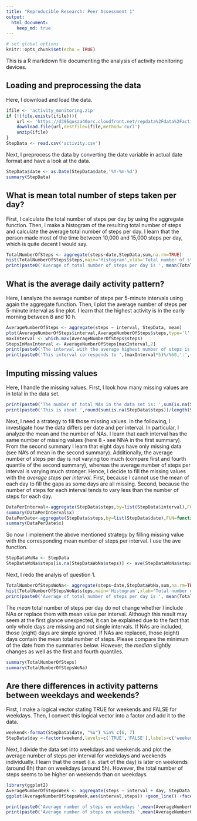 ```yaml
---
title: "Reproducible Research: Peer Assessment 1"
output: 
  html_document:
    keep_md: true
---
```


```r
# set global options
knitr::opts_chunk$set(echo = TRUE)
```
This is a R markdown file documenting the analysis of activity monitoring devices.


## Loading and preprocessing the data
Here, I download and load the data. 
```r
ifile <- 'activity_monitoring.zip'
if (!(file.exists(ifile))){
    url <- 'https://d396qusza40orc.cloudfront.net/repdata%2Fdata%2Factivity.zip'
    download.file(url,destfile=ifile,method='curl')
    unzip(ifile)
}
StepData <- read.csv('activity.csv')
```
Next, I preprocess the data by converting the date variable in actual date format and have a look at the data.
```r
StepData$date <- as.Date(StepData$date,'%Y-%m-%d')
summary(StepData)
```

## What is mean total number of steps taken per day?
First, I calculate the total number of steps per day by using the aggregate function. Then, I make a histogram of the resulting total number of steps and calculate the average total number of steps per day. I learn that the person made most of the time between 10,000 and 15,000 steps per day, which is quite decent I would say.
```r
TotalNumberOfSteps <- aggregate(steps~date,StepData,sum,na.rm=TRUE)
hist(TotalNumberOfSteps$steps,main='Histogram',xlab='Total number of steps per day')
print(paste0('Average of total number of steps per day is ', mean(TotalNumberOfSteps$steps)))
```


## What is the average daily activity pattern?
Here, I analyze the average number of steps per 5-minute intervals using again the aggregate function. Then, I plot the average number of steps per 5-minute interval as line plot. I learn that the highest activity is in the early morning between 8 and 10 h. 
```r
AverageNumberOfSteps <- aggregate(steps ~ interval, StepData, mean)
plot(AverageNumberOfSteps$interval,AverageNumberOfSteps$steps,type='l',xlab='5-minute interval',ylab='Average number of steps')
maxInterval <- which.max(AverageNumberOfSteps$steps)
StepsInMaxInterval <- AverageNumberOfSteps[maxInterval,2]
print(paste0('The interval with the average highest number of steps is interval: ',maxInterval, ' with ',StepsInMaxInterval,' steps.'))
print(paste0('This interval corresponds to ',(maxInterval*5)%/%60,':',(maxInterval*5)%%60,'h'))
```

## Imputing missing values
Here, I handle the missing values. First, I look how many missing values are in total in the data set.
```r
print(paste0('The number of total NAs in the data set is: ',sum(is.na(StepData$steps))))
print(paste0('This is about ',round(sum(is.na(StepData$steps))/length(StepData$steps)*100),' % of the data'))
```
Next, I need a strategy to fill those missing values. In the following, I investigate how the data differs per date and per interval. In particular, I analyze the mean and the number of NAs. I learn that each interval has the same number of missing values (here 8 - see NNA in the first summary). From the second summary I learn that eight days have only missing data (see NA's of mean in the second summary). Additionally, the average number of steps per day is not varying too much (compare first and fourth quantile of the second summary), whereas the average number of steps per interval is varying much stronger. Hence, I decide to fill the missing values with the *average steps per interval*. First, because I cannot use the mean of each day to fill the gaps as some days are all missing. Second, because the number of steps for each interval tends to vary less than the number of steps for each day.
```r
DataPerInterval<-aggregate(StepData$steps,by=list(StepData$interval),FUN=function(x) c(mean=mean(x,na.rm=TRUE), NNA=sum(is.na(x))))
summary(DataPerInterval$x)
DataPerDate<-aggregate(StepData$steps,by=list(StepData$date),FUN=function(x) c(mean=mean(x,na.rm=TRUE), NNA=sum(is.na(x))))
summary(DataPerDate$x)
```

So now I implement the above mentioned strategy by filling missing value with the corresponding mean number of steps per interval. I use the ave function.
```r
StepDataWoNa <- StepData
StepDataWoNa$steps[is.na(StepDataWoNa$steps)] <- ave(StepDataWoNa$steps, StepDataWoNa$interval,FUN=function(x) mean(x,na.rm=TRUE))[is.na(StepDataWoNa$steps)]
```

Next, I redo the analyis of question 1.
```r
TotalNumberOfStepsWoNa<- aggregate(steps~date,StepDataWoNa,sum,na.rm=TRUE)
hist(TotalNumberOfStepsWoNa$steps,main='Histogram',xlab='Total number of steps per day')
print(paste0('Average of total number of steps per day is ', mean(TotalNumberOfStepsWoNa$steps)))
```

The *mean* total number of steps per day do not change whether I include NAs or replace them with mean value per interval. Although this result may seem at the first glance unexpected, it can be explained due to the fact that only whole days are missing and not single intervals. If NAs are included, those (eight) days are simple ignored. If NAs are replaced, those (eight) days contain the mean total number of steps. Please compare the minimum of the date from the summaries below. However, the *median* slightly changes as well as the first and fourth quantiles. 
```r
summary(TotalNumberOfSteps)
summary(TotalNumberOfStepsWoNa)
```

## Are there differences in activity patterns between weekdays and weekends?
First, I make a logical vector stating TRUE for weekends and FALSE for weekdays. Then, I convert this logical vector into a factor and add it to the data.
```r
weekend<-format(StepData$date, "%u") %in% c(6, 7)
StepData$day <-factor(weekend,levels=c('TRUE','FALSE'),labels=c('weekend','weekday'))
```
Next, I divide the data set into weekdays and weekends and plot the average number of steps per interval for weekdays and weekends individually. I learn that the onset (i.e. start of the day) is later on weekends (around 8h) than on weekdays (around 5h). However, the total number of steps seems to be higher on weekends than on weekdays.
```r
library(ggplot2)
AverageNumberOfStepsWeek <- aggregate(steps ~ interval + day, StepData, mean)
ggplot(AverageNumberOfStepsWeek,aes(interval,steps)) +geom_line() +facet_grid(AverageNumberOfStepsWeek$day)+theme_bw()

print(paste0('Average number of steps on weekdays ',mean(AverageNumberOfStepsWeek[AverageNumberOfStepsWeek$day=='weekday',3])))
print(paste0('Average number of steps on weekends ',mean(AverageNumberOfStepsWeek[AverageNumberOfStepsWeek$day=='weekend',3])))
```